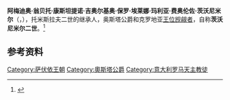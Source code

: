 {{expand|time=2014-06-11T05:52:36+00:00}}
{{Infobox royalty
| name        = 阿梅迪奥王子
| title       = [[奥斯塔公爵|奥斯塔公爵]] ; [[萨伏伊公爵|萨伏伊公爵]]
| image       = Prince Amedeo, Duke of Aosta.png
| full name   = 阿梅迪奥·翁贝托·康斯坦提诺·吉奥尔基奥·保罗·埃莱娜·玛利亚·费奥伦佐·茨沃尼米尔
| birth_date  = {{Birth date|1943|9|27|df=y}}
| birth_place = [[意大利|意大利]][[佛罗伦萨|佛罗伦萨]]
| death_date  = {{death date and age|2021|6|1|1943|9|27|df=y}}
| death_place = [[意大利|意大利]][[阿雷佐|阿雷佐]]
| succession  = [[萨伏伊公爵|萨伏伊公爵]]（有争议）
| reign       = 2006年7月7日—2021年6月1日
| successor   = [[埃莫恩王子_(阿普利亚公爵)|埃莫恩王子]]
| succession1 = [[奥斯塔公爵|奥斯塔公爵]]
| reign1      = 1948年1月29日—2021年6月1日
| successor1  = [[埃莫恩王子_(阿普利亚公爵)|埃莫恩王子]]
| house       = [[萨伏伊王朝|萨伏伊王朝]]
| father      = [[托米斯拉夫二世|奧斯塔公爵埃莫恩]]
| mother      = [[希臘的伊蓮妮_(1904-1974)|希臘的伊蓮妮公主]]
| spouse    = {{marriage|[[奥尔良的克劳德公主|克劳德王妃]]|1964|1987}}<br>{{marriage|西尔维娅·帕腾诺·迪·斯佩达洛托|1987}}
| issue = 比安卡公主<br>[[埃莫恩王子_(阿普利亚公爵)|阿普利亚公爵埃莫恩王子]]<br>玛法尔达公主<br>日内瓦·凡·埃林肯胡岑 (私生女)
}}
'''阿梅迪奥·翁贝托·康斯坦提诺·吉奥尔基奥·保罗·埃莱娜·玛利亚·费奥伦佐·茨沃尼米尔'''（{{lang-it|Amedeo Umberto Constantino Giorgio Paolo Elena Maria Fiorenzo Zvonimir}}，{{bd|1943年|9月27日|2021年|6月1日|catIdx=Amedeo}}），托米斯拉夫二世的继承人，奥斯塔公爵和克罗地亚[[王位觊觎者|王位觊觎者]]，自称'''茨沃尼米尔二世'''。<ref>{{Cite web|title=Lutto in casa Savoia: è morto il principe Amedeo Duca d'Aosta|url=https://www.lastampa.it/cronaca/2021/06/01/news/lutto-in-casa-savoia-e-morto-il-principe-amedeo-duca-d-aosta-1.40339611|accessdate=|work=|archiveurl=https://web.archive.org/web/20211007043940/https://www.lastampa.it/cronaca/2021/06/01/news/lutto-in-casa-savoia-e-morto-il-principe-amedeo-duca-d-aosta-1.40339611|archivedate=2021-10-07|language=it|dead-url=no}}</ref>

== 参考资料 ==
{{reflist}}

{{Authority control}}
{{DEFAULTSORT: Amedeo}}
[[Category:萨伏依王朝|Category:萨伏依王朝]]
[[Category:奧斯塔公爵|Category:奧斯塔公爵]]
[[Category:意大利罗马天主教徒|Category:意大利罗马天主教徒]]